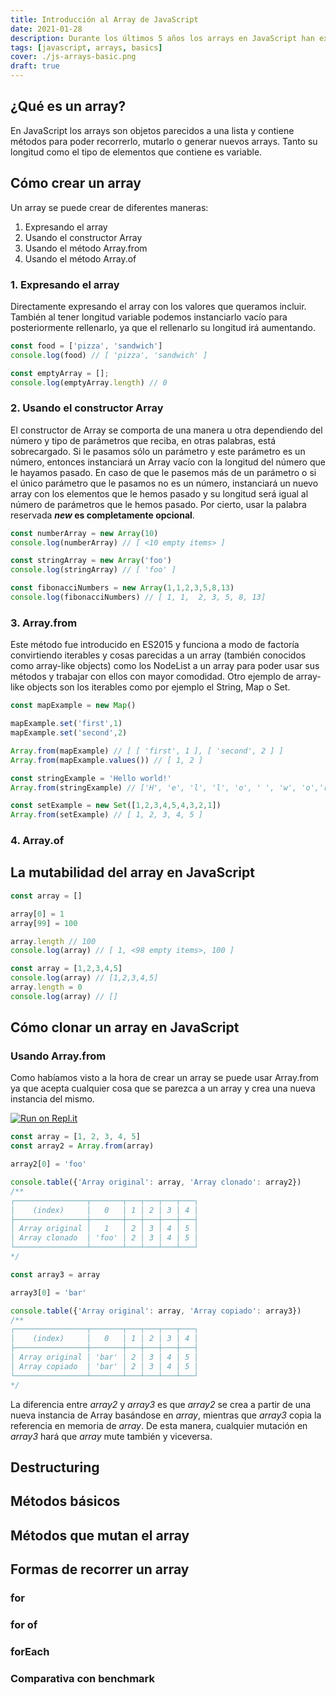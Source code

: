 ```yaml
---
title: Introducción al Array de JavaScript
date: 2021-01-28
description: Durante los últimos 5 años los arrays en JavaScript han experimentado muchas mejoras. Te muestro algunas de ellas en esta entrada.
tags: [javascript, arrays, basics]
cover: ./js-arrays-basic.png
draft: true
---
```


## ¿Qué es un array?

En JavaScript los arrays son objetos parecidos a una lista y contiene métodos para poder recorrerlo, mutarlo o generar nuevos arrays. 
Tanto su longitud como el tipo de elementos que contiene es variable. 


## Cómo crear un array
Un array se puede crear de diferentes maneras:

1. Expresando el array
2. Usando el constructor Array
3. Usando el método Array.from
4. Usando el método Array.of

### 1. Expresando el array
Directamente expresando el array con los valores que queramos incluir. También al tener longitud variable podemos 
instanciarlo vacío para posteriormente rellenarlo, ya que el rellenarlo su longitud irá aumentando.

```js
const food = ['pizza', 'sandwich']
console.log(food) // [ 'pizza', 'sandwich' ]

const emptyArray = [];
console.log(emptyArray.length) // 0
```

### 2. Usando el constructor Array
El constructor de Array se comporta de una manera u otra dependiendo del número y tipo de parámetros que reciba, 
en otras palabras, está sobrecargado. Si le pasamos sólo un parámetro y este parámetro es un número, entonces instanciará 
un Array vacío con la longitud del número que le hayamos pasado. En caso de que le pasemos más de un parámetro o si el único 
parámetro que le pasamos no es un número, instanciará un nuevo array con los elementos que le hemos pasado y su longitud 
será igual al número de parámetros que le hemos pasado. Por cierto, usar la palabra reservada ***new* es completamente opcional**.

```js
const numberArray = new Array(10)
console.log(numberArray) // [ <10 empty items> ]

const stringArray = new Array('foo')
console.log(stringArray) // [ 'foo' ]

const fibonacciNumbers = new Array(1,1,2,3,5,8,13)
console.log(fibonacciNumbers) // [ 1, 1,  2, 3, 5, 8, 13]
```

### 3. Array.from

Este método fue introducido en ES2015 y funciona a modo de factoría convirtiendo iterables y cosas parecidas a un array 
(también conocidos como array-like objects) como los NodeList a un array para poder usar sus métodos y trabajar con ellos 
con mayor comodidad. Otro ejemplo de array-like objects son los iterables como por ejemplo el String, Map o Set.

```js
const mapExample = new Map()

mapExample.set('first',1)
mapExample.set('second',2)

Array.from(mapExample) // [ [ 'first', 1 ], [ 'second', 2 ] ]
Array.from(mapExample.values()) // [ 1, 2 ]

const stringExample = 'Hello world!'
Array.from(stringExample) // ['H', 'e', 'l', 'l', 'o', ' ', 'w', 'o','r', 'l', 'd', '!']

const setExample = new Set([1,2,3,4,5,4,3,2,1])
Array.from(setExample) // [ 1, 2, 3, 4, 5 ]
```

### 4. Array.of


## La mutabilidad del array en JavaScript

```js
const array = []

array[0] = 1
array[99] = 100

array.length // 100
console.log(array) // [ 1, <98 empty items>, 100 ]
```

```js
const array = [1,2,3,4,5]
console.log(array) // [1,2,3,4,5] 
array.length = 0
console.log(array) // [] 
```

## Cómo clonar un array en JavaScript


### Usando Array.from

Como habíamos visto a la hora de crear un array se puede usar Array.from ya que acepta cualquier cosa que se parezca a un array y crea una nueva instancia del mismo. 

<a class="badge" href="https://repl.it/@ulisesantana/clone-array" target="_blank">

![Run on Repl.it](https://repl.it/badge/github/ulisesantana/clone-array)

</a>

```js
const array = [1, 2, 3, 4, 5]
const array2 = Array.from(array)

array2[0] = 'foo'

console.table({'Array original': array, 'Array clonado': array2})
/**
┌────────────────┬───────┬───┬───┬───┬───┐
│    (index)     │   0   │ 1 │ 2 │ 3 │ 4 │
├────────────────┼───────┼───┼───┼───┼───┤
│ Array original │   1   │ 2 │ 3 │ 4 │ 5 │
│ Array clonado  │ 'foo' │ 2 │ 3 │ 4 │ 5 │
└────────────────┴───────┴───┴───┴───┴───┘
*/

const array3 = array

array3[0] = 'bar'

console.table({'Array original': array, 'Array copiado': array3})
/**
┌────────────────┬───────┬───┬───┬───┬───┐
│    (index)     │   0   │ 1 │ 2 │ 3 │ 4 │
├────────────────┼───────┼───┼───┼───┼───┤
│ Array original │ 'bar' │ 2 │ 3 │ 4 │ 5 │
│ Array copiado  │ 'bar' │ 2 │ 3 │ 4 │ 5 │
└────────────────┴───────┴───┴───┴───┴───┘
*/
```
La diferencia entre *array2* y *array3* es que *array2* se crea a partir de una nueva instancia de Array basándose en *array*, mientras que *array3* copia la referencia en memoria de *array*. De esta manera, cualquier mutación en *array3* hará que *array* mute también y viceversa.

## Destructuring

## Métodos básicos


## Métodos que mutan el array


## Formas de recorrer un array

### for

### for of

### forEach

### Comparativa con benchmark




